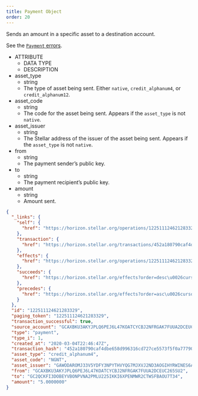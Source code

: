 ```yaml
---
title: Payment Object
order: 20
---
```



Sends an amount in a specific asset to a destination account.

See the [`Payment` errors](../../../errors/result-codes/operation-specific/payment.mdx).

<NestedTable>

- ATTRIBUTE
  - DATA TYPE
  - DESCRIPTION
- asset_type
  - string
  - The type of asset being sent. Either `native`, `credit_alphanum4`, or `credit_alphanum12`.
- asset_code
  - string
  - The code for the asset being sent. Appears if the `asset_type` is not `native`.
- asset_issuer
  - string
  - The Stellar address of the issuer of the asset being sent. Appears if the `asset_type` is not `native`.
- from
  - string
  - The payment sender’s public key.
- to
  - string
  - The payment recipient’s public key.
- amount
  - string
  - Amount sent.

</NestedTable>

<ExampleResponse>

```json
{
  "_links": {
    "self": {
      "href": "https://horizon.stellar.org/operations/122511124621283329"
    },
    "transaction": {
      "href": "https://horizon.stellar.org/transactions/452a180790caf4dbe658d996316cd727ce5573f5f0a77790da540cc49214fe80"
    },
    "effects": {
      "href": "https://horizon.stellar.org/operations/122511124621283329/effects"
    },
    "succeeds": {
      "href": "https://horizon.stellar.org/effects?order=desc\u0026cursor=122511124621283329"
    },
    "precedes": {
      "href": "https://horizon.stellar.org/effects?order=asc\u0026cursor=122511124621283329"
    }
  },
  "id": "122511124621283329",
  "paging_token": "122511124621283329",
  "transaction_successful": true,
  "source_account": "GCAXBKU3AKYJPLQ6PEJ6L47KOATCYCBJ2NFRGAK7FUUA2DCEUC265SU2",
  "type": "payment",
  "type_i": 1,
  "created_at": "2020-03-04T22:46:47Z",
  "transaction_hash": "452a180790caf4dbe658d996316cd727ce5573f5f0a77790da540cc49214fe80",
  "asset_type": "credit_alphanum4",
  "asset_code": "NGNT",
  "asset_issuer": "GAWODAROMJ33V5YDFY3NPYTHVYQG7MJXVJ2ND3AOGIHYRWINES6ACCPD",
  "from": "GCAXBKU3AKYJPLQ6PEJ6L47KOATCYCBJ2NFRGAK7FUUA2DCEUC265SU2",
  "to": "GC2QCKFI3DOBEYVBONPVNA2PMLU225IKKI6XPENMWR2CTWSFBAOU7T34",
  "amount": "5.0000000"
}
```

</ExampleResponse>
